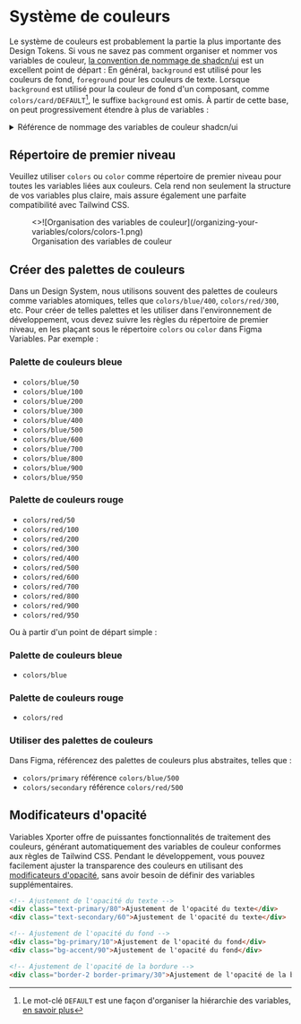 
# Système de couleurs

Le système de couleurs est probablement la partie la plus importante des Design Tokens. Si vous ne savez pas comment organiser et nommer vos variables de couleur, [la convention de nommage de shadcn/ui](https://ui.shadcn.com/docs/theming#convention) est un excellent point de départ :
En général, `background` est utilisé pour les couleurs de fond, `foreground` pour les couleurs de texte. Lorsque `background` est utilisé pour la couleur de fond d'un composant, comme `colors/card/DEFAULT`[^1], le suffixe `background` est omis. À partir de cette base, on peut progressivement étendre à plus de variables :

<details>
  <summary>Référence de nommage des variables de couleur shadcn/ui</summary>
- `colors/background/DEFAULT` - Couleur de fond principale de la page
- `colors/foreground/DEFAULT` - Couleur de texte principale
- `colors/muted/DEFAULT` - Couleur de fond secondaire, pour une hiérarchie visuelle douce
- `colors/muted/foreground` - Couleur de texte secondaire, pour les informations auxiliaires
- `colors/popover/DEFAULT` - Couleur de fond des pop-ups, assurez-vous qu'elle se distingue bien du fond principal
- `colors/popover/foreground` - Couleur de texte des pop-ups
- `colors/card/DEFAULT` - Couleur de fond des cartes, pour les zones de contenu
- `colors/card/foreground` - Couleur de texte à l'intérieur des cartes
- `colors/border/DEFAULT` - Couleur de bordure, pour séparer les éléments visuels
- `colors/input/DEFAULT` - Couleur de bordure des champs de saisie
- `colors/primary/DEFAULT` - Couleur principale de la marque, pour les boutons principaux et les éléments importants
- `colors/primary/foreground` - Couleur de texte sur la couleur principale
- `colors/secondary/DEFAULT` - Couleur secondaire de la marque, pour les actions secondaires et les éléments d'interface
- `colors/secondary/foreground` - Couleur de texte sur la couleur secondaire
- `colors/accent/DEFAULT` - Couleur d'accentuation, pour mettre en évidence des éléments spécifiques
- `colors/accent/foreground` - Couleur de texte sur la couleur d'accentuation
- `colors/destructive/DEFAULT` - Couleur d'avertissement, pour les actions dangereuses et les messages d'erreur
- `colors/destructive/foreground` - Couleur de texte sur la couleur d'avertissement
- `colors/ring/DEFAULT` - Couleur de l'anneau de focus, pour le retour d'interaction
</details>

## Répertoire de premier niveau

Veuillez utiliser `colors` ou `color` comme répertoire de premier niveau pour toutes les variables liées aux couleurs. Cela rend non seulement la structure de vos variables plus claire, mais assure également une parfaite compatibilité avec Tailwind CSS.

<figure className="mt-6">
  <>![Organisation des variables de couleur](/organizing-your-variables/colors/colors-1.png)</>
  <figcaption>
    Organisation des variables de couleur
  </figcaption>
</figure>

## Créer des palettes de couleurs


Dans un Design System, nous utilisons souvent des palettes de couleurs comme variables atomiques, telles que `colors/blue/400`, `colors/red/300`, etc. Pour créer de telles palettes et les utiliser dans l'environnement de développement, vous devez suivre les règles du répertoire de premier niveau, en les plaçant sous le répertoire `colors` ou `color` dans Figma Variables. Par exemple :

### Palette de couleurs bleue

- `colors/blue/50`
- `colors/blue/100`
- `colors/blue/200`
- `colors/blue/300`
- `colors/blue/400`
- `colors/blue/500`
- `colors/blue/600`
- `colors/blue/700`
- `colors/blue/800`
- `colors/blue/900`
- `colors/blue/950`


### Palette de couleurs rouge


- `colors/red/50`
- `colors/red/100`
- `colors/red/200`
- `colors/red/300`
- `colors/red/400`
- `colors/red/500`
- `colors/red/600`
- `colors/red/700`
- `colors/red/800`
- `colors/red/900`
- `colors/red/950`


Ou à partir d'un point de départ simple :

### Palette de couleurs bleue

- `colors/blue`

### Palette de couleurs rouge

- `colors/red`

### Utiliser des palettes de couleurs

Dans Figma, référencez des palettes de couleurs plus abstraites, telles que :

- `colors/primary` référence `colors/blue/500`
- `colors/secondary` référence `colors/red/500`


## Modificateurs d'opacité

Variables Xporter offre de puissantes fonctionnalités de traitement des couleurs, générant automatiquement des variables de couleur conformes aux règles de Tailwind CSS. Pendant le développement, vous pouvez facilement ajuster la transparence des couleurs en utilisant des [modificateurs d'opacité](https://tailwindcss.com/docs/colors#adjusting-opacity), sans avoir besoin de définir des variables supplémentaires.


  ```html
  <!-- Ajustement de l'opacité du texte -->
  <div class="text-primary/80">Ajustement de l'opacité du texte</div>
  <div class="text-secondary/60">Ajustement de l'opacité du texte</div>

  <!-- Ajustement de l'opacité du fond -->
  <div class="bg-primary/10">Ajustement de l'opacité du fond</div>
  <div class="bg-accent/90">Ajustement de l'opacité du fond</div>

  <!-- Ajustement de l'opacité de la bordure -->
  <div class="border-2 border-primary/30">Ajustement de l'opacité de la bordure</div>
  ```

[^1]: Le mot-clé `DEFAULT` est une façon d'organiser la hiérarchie des variables, [en savoir plus](/docs/organizing-your-variables/principles#use-default-value)
